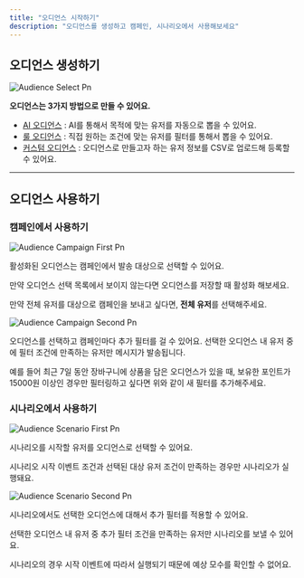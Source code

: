 ```yaml
---
title: "오디언스 시작하기"
description: "오디언스를 생성하고 캠페인, 시나리오에서 사용해보세요"
---
```


## 오디언스 생성하기

![Audience Select Pn](/images/audience_select.png)

**오디언스는 3가지 방법으로 만들 수 있어요.**

- [AI 오디언스](/4.audience/ai_audience) : AI를 통해서 목적에 맞는 유저를 자동으로 뽑을 수 있어요.
- [룰 오디언스](/4.audience/rule_audience) : 직접 원하는 조건에 맞는 유저를 필터를 통해서 뽑을 수 있어요.
- [커스텀 오디언스](/4.audience/custom_audience) : 오디언스로 만들고자 하는 유저 정보를 CSV로 업로드해 등록할 수 있어요.

---

## 오디언스 사용하기

### 캠페인에서 사용하기

![Audience Campaign First Pn](/images/audience_campaign_first.png)

활성화된 오디언스는 캠페인에서 발송 대상으로 선택할 수 있어요.

만약 오디언스 선택 목록에서 보이지 않는다면 오디언스를 저장할 때 활성화 해보세요.

만약 전체 유저를 대상으로 캠페인을 보내고 싶다면, **전체 유저**를 선택해주세요.

![Audience Campaign Second Pn](/images/audience_campaign_second.png)

오디언스를 선택하고 캠페인마다 추가 필터를 걸 수 있어요. 선택한 오디언스 내 유저 중에 필터 조건에 만족하는 유저만 메시지가 발송됩니다.

예를 들어 최근 7일 동안 장바구니에 상품을 담은 오디언스가 있을 때, 보유한 포인트가 15000원 이상인 경우만 필터링하고 싶다면 위와 같이 새 필터를 추가해주세요.

### 시나리오에서 사용하기

![Audience Scenario First Pn](/images/audience_scenario_first.png)

시나리오를 시작할 유저를 오디언스로 선택할 수 있어요.

시나리오 시작 이벤트 조건과 선택된 대상 유저 조건이 만족하는 경우만 시나리오가 실행돼요.

![Audience Scenario Second Pn](/images/audience_scenario_second.png)

시나리오에서도 선택한 오디언스에 대해서 추가 필터를 적용할 수 있어요.

선택한 오디언스 내 유저 중 추가 필터 조건을 만족하는 유저만 시나리오를 보낼 수 있어요.

시나리오의 경우 시작 이벤트에 따라서 실행되기 때문에 예상 모수를 확인할 수 없어요.